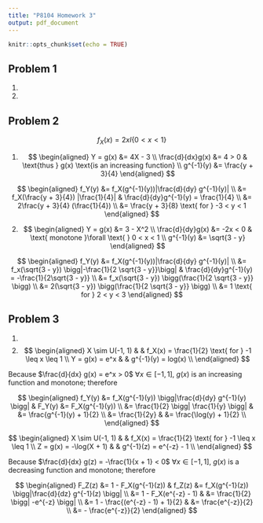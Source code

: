 ```yaml
---
title: "P8104 Homework 3"
output: pdf_document
---
```


```r
knitr::opts_chunk$set(echo = TRUE)
```

\begin{center}
\textbf{Nick Williams \\
ntw2117}
\end{center}

## Problem 1

(1) 

(2)

## Problem 2  

$$f_X(x) = 2xI\{0<x<1\}$$

(1) 
$$
\begin{aligned}
  Y = g(x) &= 4X - 3 \\
  \frac{d}{dx}g(x) &= 4 > 0 & \text{thus } g(x) \text{is an increasing function} \\
  g^{-1}(y) &= \frac{y + 3}{4} 
\end{aligned}
$$

$$
\begin{aligned}
  f_Y(y) &= f_X(g^{-1}(y))|\frac{d}{dy} g^{-1}(y)| \\
         &= f_X(\frac{y + 3}{4}) |\frac{1}{4}| & \frac{d}{dy}g^{-1}(y) = \frac{1}{4} \\
         &= 2\frac{y + 3}{4} (\frac{1}{4}) \\
         &= \frac{y + 3}{8} \text{ for } -3 < y < 1
\end{aligned}
$$

(2)
$$
\begin{aligned}
  Y = g(x) &= 3 - X^2 \\
  \frac{d}{dy}g(x) &= -2x < 0 & \text{ monotone }\forall \text{ } 0 < x < 1 \\
  g^{-1}(y) &= \sqrt{3 - y}
\end{aligned}
$$

$$
\begin{aligned}
  f_Y(y) &= f_X(g^{-1}(y))|\frac{d}{dy} g^{-1}(y)| \\
         &= f_x(\sqrt{3 - y}) \bigg|-\frac{1}{2 \sqrt{3 - y}}\bigg| & \frac{d}{dy}g^{-1}(y) = -\frac{1}{2\sqrt{3 - y}} \\
         &= f_x(\sqrt{3 - y}) \bigg(\frac{1}{2 \sqrt{3 - y}} \bigg) \\
         &= 2(\sqrt{3 - y}) \bigg(\frac{1}{2 \sqrt{3 - y}} \bigg) \\
         &= 1 \text{ for } 2 < y < 3
\end{aligned}
$$

## Problem 3

(1)  

(2)  
$$
\begin{aligned}
X \sim U(-1, 1) & & f_X(x) = \frac{1}{2} \text{ for } -1 \leq x \leq 1 \\
Y = g(x) = e^x & & g^{-1}(y) = log(x) \\
\end{aligned}
$$

Because $\frac{d}{dx} g(x) = e^x > 0$ $\forall x \in [-1, 1]$, $g(x)$ is an increasing function and monotone; therefore

$$
\begin{aligned}
  f_Y(y) &= f_X(g^{-1}(y)) \bigg|\frac{d}{dy} g^{-1}(y) \bigg| &   F_Y(y) &= F_X(g^{-1}(y)) \\
         &= \frac{1}{2} \bigg| \frac{1}{y} \bigg|              &          &= \frac{g^{-1}(y) + 1}{2} \\
         &= \frac{1}{2y}                                       &          &= \frac{\log(y) + 1}{2} \\
\end{aligned}
$$

\vspace{1cm}

$$
\begin{aligned}
X \sim U(-1, 1) & & f_X(x) = \frac{1}{2} \text{ for } -1 \leq x \leq 1 \\
Z = g(x) = -\log(X + 1) & & g^{-1}(z) = e^{-z} - 1 \\
\end{aligned}
$$

Because $\frac{d}{dx} g(z) = -\frac{1}{x + 1} < 0$ $\forall x \in [-1, 1]$, $g(x)$ is a decreasing function and monotone; therefore

$$
\begin{aligned}
  F_Z(z) &= 1 - F_X(g^{-1}(z))                      &   f_Z(z) &= f_X(g^{-1}(z)) \bigg|\frac{d}{dz} g^{-1}(z) \bigg| \\
         &= 1 - F_X(e^{-z} - 1)                     &          &= \frac{1}{2} \bigg| -e^{-z} \bigg| \\
         &= 1 - \frac{(e^{-z} - 1) + 1}{2}          &          &= \frac{e^{-z}}{2} \\
         &= - \frac{e^{-z}}{2}
\end{aligned}
$$






